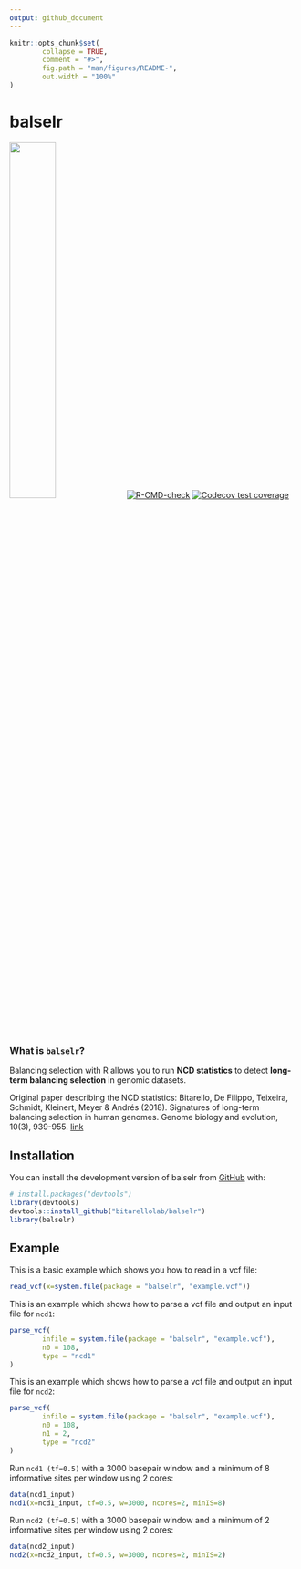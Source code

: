 ```yaml
---
output: github_document
---
```


<!-- README.md is generated from README.Rmd. Please edit that file -->

```r
knitr::opts_chunk$set(
        collapse = TRUE,
        comment = "#>",
        fig.path = "man/figures/README-",
        out.width = "100%"
)
```

# balselr


<!-- badges: start -->
![](images/balselr.png){width=40% height=40%}
[![R-CMD-check](https://github.com/bitarellolab/balselr/actions/workflows/R-CMD-check.yaml/badge.svg)](https://github.com/bitarellolab/balselr/actions/workflows/R-CMD-check.yaml)
[![Codecov test coverage](https://codecov.io/gh/bitarellolab/balselr/branch/master/graph/badge.svg)](https://app.codecov.io/gh/bitarellolab/balselr?branch=master)
<!-- badges: end -->

### What is `balselr`?

Balancing selection with R allows you to run **NCD statistics** to detect **long-term balancing selection** in genomic datasets.

Original paper describing the NCD statistics: Bitarello, De Filippo, Teixeira, Schmidt,  Kleinert, Meyer & Andrés (2018). Signatures of long-term balancing selection in human genomes. Genome biology and evolution, 10(3), 939-955. [link](https://academic.oup.com/gbe/article/10/3/939/4938688)

## Installation

You can install the development version of balselr from [GitHub](https://github.com/) with:

``` r
# install.packages("devtools")
library(devtools)
devtools::install_github("bitarellolab/balselr")
library(balselr)
```


## Example

This is a basic example which shows you how to read in a vcf file:

```r
read_vcf(x=system.file(package = "balselr", "example.vcf"))
```

This is an example which shows how to parse a vcf file and output an input file for `ncd1`:

```r
parse_vcf(
        infile = system.file(package = "balselr", "example.vcf"),
        n0 = 108,
        type = "ncd1"
)
```

This is an example which shows how to parse a vcf file and output an input file for `ncd2`:

```r
parse_vcf(
        infile = system.file(package = "balselr", "example.vcf"),
        n0 = 108,
        n1 = 2,
        type = "ncd2"
)
```


Run `ncd1 (tf=0.5)` with a 3000 basepair window and a minimum of 8 informative sites per window using 2 cores:

```r
data(ncd1_input)
ncd1(x=ncd1_input, tf=0.5, w=3000, ncores=2, minIS=8)
```


Run `ncd2 (tf=0.5)` with a 3000 basepair window and a minimum of 2 informative sites per window using 2 cores:

```r
data(ncd2_input)
ncd2(x=ncd2_input, tf=0.5, w=3000, ncores=2, minIS=2)
```



